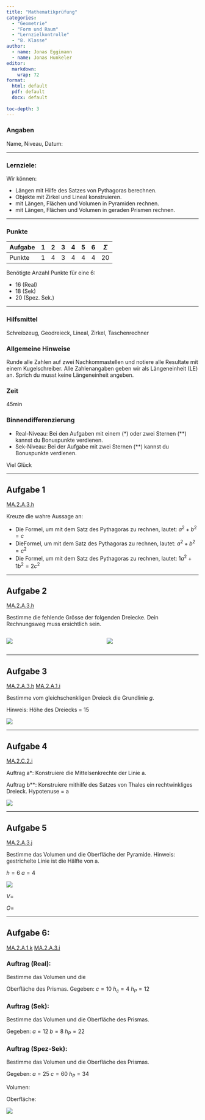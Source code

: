 ```yaml
---
title: "Mathematikprüfung"
categories: 
  - "Geometrie"
  - "Form und Raum"
  - "Lernzielkontrolle"
  - "8. Klasse"
author:
  - name: Jonas Eggimann
  - name: Jonas Hunkeler
editor: 
  markdown: 
    wrap: 72
format: 
  html: default
  pdf: default
  docx: default
  
toc-depth: 3
---
```


### Angaben

Name, Niveau, Datum:

---

### Lernziele:

Wir können:

- Längen mit Hilfe des Satzes von Pythagoras berechnen.
- Objekte mit Zirkel und Lineal konstruieren.
- mit Längen, Flächen und Volumen in Pyramiden rechnen.
- mit Längen, Flächen und Volumen in geraden Prismen rechnen.

---

### Punkte

| Aufgabe | 1   | 2   | 3   | 4   | 5   | 6   | $\Sigma$ |
|---------|-----|-----|-----|-----|-----|-----|----------|
| Punkte  | 1   | 4   | 3   | 4   | 4   | 4   | 20       |

Benötigte Anzahl Punkte für eine 6:

-   16 (Real)
-   18 (Sek)
-   20 (Spez. Sek.)

---

### Hilfsmittel

Schreibzeug, Geodreieck, Lineal, Zirkel, Taschenrechner

### Allgemeine Hinweise

Runde alle Zahlen auf zwei Nachkommastellen und notiere alle Resultate
mit einem Kugelschreiber. Alle Zahlenangaben geben wir als Längeneinheit
(LE) an. Sprich du musst keine Längeneinheit angeben.

### Zeit

45min

### Binnendifferenzierung

-   Real-Niveau: Bei den Aufgaben mit einem (\*) oder zwei Sternen
    (\*\*) kannst du Bonuspunkte verdienen.
-   Sek-Niveau: Bei der Aufgabe mit zwei Sternen (\*\*) kannst du
    Bonuspunkte verdienen.

Viel Glück

------------------------------------------------------------------------

## Aufgabe 1

[MA.2.A.3.h](https://be.lehrplan.ch/101PkqMkqzxUs36hHHkYEzbSuMg99acT6){.knopf
.stufe .vor}

Kreuze die wahre Aussage an:

-   Die Formel, um mit dem Satz des Pythagoras zu rechnen, lautet:
    $a^2 + b^2 = c$
-   DieFormel, um mit dem Satz des Pythagoras zu rechnen, lautet:
    $a^2 + b^2 = c^2$
-   Die Formel, um mit dem Satz des Pythagoras zu rechnen, lautet:
    $1a^2 +1b^2 = 2c^2$

------------------------------------------------------------------------

## Aufgabe 2

[MA.2.A.3.h](https://be.lehrplan.ch/101PkqMkqzxUs36hHHkYEzbSuMg99acT6){.knopf
.stufe .vor}

Bestimme die fehlende Grösse der folgenden Dreiecke. Dein Rechnungsweg
muss ersichtlich sein.

::: columns
::: column
![](images/geogebra-export.svg){#fig-aufgabe}
:::

::: column
![](images/geogebra-export_2.svg)
:::
:::

------------------------------------------------------------------------

## Aufgabe 3

[MA.2.A.3.h](https://be.lehrplan.ch/101PkqMkqzxUs36hHHkYEzbSuMg99acT6){.knopf
.stufe .vor}
[MA.2.A.1.i](https://be.lehrplan.ch/101ynfPky7BFpr8TcpDdhJGF7bGBXERpT){.knopf
.stufe .vor}

Bestimme vom gleichschenkligen Dreieck die Grundlinie $g$.

Hinweis: Höhe des Dreiecks = 15

![](images/geogebra-export_3.svg)

------------------------------------------------------------------------

## Aufgabe 4

[MA.2.C.2.i](https://be.lehrplan.ch/101AWXeZS2HpzutW5DCGbwzdV7LxLJZWz){.knopf
.stufe .vor}

Auftrag a\*: Konstruiere die Mittelsenkrechte der Linie a.

Auftrag b\*\*: Konstruiere mithilfe des Satzes von Thales ein
rechtwinkliges Dreieck. Hypotenuse = a

![](images/geogebra-export_4.svg)

------------------------------------------------------------------------

## Aufgabe 5

[MA.2.A.3.j](https://be.lehrplan.ch/101WHZAFydPBVsWSKRxVbDDTJ9S2qrXGZ){.knopf
.stufe .nach}

Bestimme das Volumen und die Oberfläche der Pyramide. Hinweis:
gestrichelte Linie ist die Hälfte von a.

$h = 6$ $a = 4$

![](images/geogebra-export_5.png)

$V =$

$O =$

------------------------------------------------------------------------

## Aufgabe 6:

[MA.2.A.1.k](https://be.lehrplan.ch/101bVuh6VdBgHN5Cz8e8GNuD4cNJh6x2p){.knopf
.stufe .nach}
[MA.2.A.3.i](https://be.lehrplan.ch/101hY2pesFLB3JJ6vSRYcnGYRen9Wuyfy){.knopf
.stufe .vor}

### Auftrag (Real):

Bestimme das Volumen und die

Oberfläche des Prismas. Gegeben: $c = 10$ $h_c = 4$ $h_P = 12$

### Auftrag (Sek):

Bestimme das Volumen und die Oberfläche des Prismas.

Gegeben: $a = 12$ $b = 8$ $h_P = 22$

### Auftrag (Spez-Sek):



Bestimme das Volumen und die Oberfläche des Prismas.

Gegeben: $a = 25$ $c= 60$ $h_P = 34$

Volumen:

Oberfläche:

![](images/geogebra-export_6.png)
